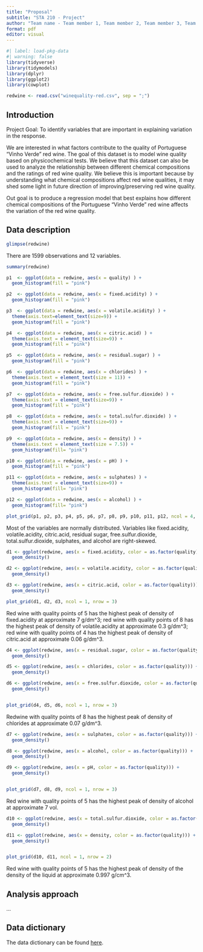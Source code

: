 ```yaml
---
title: "Proposal"
subtitle: "STA 210 - Project"
author: "Team name - Team member 1, Team member 2, Team member 3, Team member 4"
format: pdf
editor: visual
---
```


```r
#| label: load-pkg-data
#| warning: false
library(tidyverse)
library(tidymodels)
library(dplyr)
library(ggplot2)
library(cowplot)

redwine <- read.csv("winequality-red.csv", sep = ";")
```

## Introduction

Project Goal: To identify variables that are important in explaining variation in the response.

We are interested in what factors contribute to the quality of Portuguese "Vinho Verde" red wine. The goal of this dataset is to model wine quality based on physicochemical tests. We believe that this dataset can also be used to analyze the relationship between different chemical compositions and the ratings of red wine quality. We believe this is important because by understanding what chemical compositions affect red wine qualities, it may shed some light in future direction of improving/preserving red wine quality.

Out goal is to produce a regression model that best explains how different chemical compositions of the Portuguese "Vinho Verde" red wine affects the variation of the red wine quality.

## Data description

```r
glimpse(redwine)
```

There are 1599 observations and 12 variables.

```r
summary(redwine)
```

```r
p1  <- ggplot(data = redwine, aes(x = quality) ) + 
  geom_histogram(fill = "pink") 

p2  <- ggplot(data = redwine, aes(x = fixed.acidity) ) + 
  geom_histogram(fill = "pink") 

p3  <- ggplot(data = redwine, aes(x = volatile.acidity) ) + 
  theme(axis.text=element_text(size=9)) + 
  geom_histogram(fill = "pink") 

p4  <- ggplot(data = redwine, aes(x = citric.acid) ) + 
  theme(axis.text = element_text(size=9)) + 
  geom_histogram(fill = "pink") 

p5  <- ggplot(data = redwine, aes(x = residual.sugar) ) +
  geom_histogram(fill = "pink")

p6  <- ggplot(data = redwine, aes(x = chlorides) ) + 
  theme(axis.text = element_text(size = 11)) + 
  geom_histogram(fill = "pink") 

p7  <- ggplot(data = redwine, aes(x = free.sulfur.dioxide) ) + 
  theme(axis.text = element_text(size=9)) + 
  geom_histogram(fill = "pink") 

p8  <- ggplot(data = redwine, aes(x = total.sulfur.dioxide) ) + 
  theme(axis.text = element_text(size=9)) + 
  geom_histogram(fill = "pink")

p9  <- ggplot(data = redwine, aes(x = density) ) + 
  theme(axis.text = element_text(size = 7.5)) + 
  geom_histogram(fill= "pink")

p10 <- ggplot(data = redwine, aes(x = pH) ) + 
  geom_histogram(fill = "pink")

p11 <- ggplot(data = redwine, aes(x = sulphates) ) + 
  theme(axis.text = element_text(size=9)) + 
  geom_histogram(fill= "pink")

p12 <- ggplot(data = redwine, aes(x = alcohol) ) + 
  geom_histogram(fill= "pink")

plot_grid(p1, p2, p3, p4, p5, p6, p7, p8, p9, p10, p11, p12, ncol = 4, nrow = 3)
```

Most of the variables are normally distributed. Variables like fixed.acidity, volatile.acidity, citric.acid, residual sugar, free.sulfur.dioxide, total.sulfur.dioxide, sulphates, and alcohol are right-skewed.

```r
d1 <- ggplot(redwine, aes(x = fixed.acidity, color = as.factor(quality))) + 
  geom_density() 

d2 <- ggplot(redwine, aes(x = volatile.acidity, color = as.factor(quality))) + 
  geom_density() 

d3 <- ggplot(redwine, aes(x = citric.acid, color = as.factor(quality))) + 
  geom_density()

plot_grid(d1, d2, d3, ncol = 1, nrow = 3)
```

Red wine with quality points of 5 has the highest peak of density of fixed.acidity at approximate 7 g/dm\^3; red wine with quality points of 8 has the highest peak of density of volatile.acidity at approximate 0.3 g/dm\^3; red wine with quality points of 4 has the highest peak of density of citric.acid at approximate 0.06 g/dm\^3.

```r
d4 <- ggplot(redwine, aes(x = residual.sugar, color = as.factor(quality))) + 
  geom_density()

d5 <- ggplot(redwine, aes(x = chlorides, color = as.factor(quality))) + 
  geom_density()

d6 <- ggplot(redwine, aes(x = free.sulfur.dioxide, color = as.factor(quality))) + 
  geom_density()


plot_grid(d4, d5, d6, ncol = 1, nrow = 3)
```

Redwine with quality points of 8 has the highest peak of density of chlorides at approximate 0.07 g/dm\^3.

```r
d7 <- ggplot(redwine, aes(x = sulphates, color = as.factor(quality))) + 
  geom_density()

d8 <- ggplot(redwine, aes(x = alcohol, color = as.factor(quality))) + 
  geom_density()

d9 <- ggplot(redwine, aes(x = pH, color = as.factor(quality))) + 
  geom_density()


plot_grid(d7, d8, d9, ncol = 1, nrow = 3)
```

Red wine with quality points of 5 has the highest peak of density of alcohol at approximate 7 vol.

```r
d10 <- ggplot(redwine, aes(x = total.sulfur.dioxide, color = as.factor(quality))) + 
  geom_density()

d11 <- ggplot(redwine, aes(x = density, color = as.factor(quality))) + 
  geom_density()


plot_grid(d10, d11, ncol = 1, nrow = 2)
```

Red wine with quality points of 5 has the highest peak of density of the density of the liquid at approximate 0.997 g/cm\^3.

## Analysis approach

...

## Data dictionary

The data dictionary can be found [here](ADD%20LINK!!!).
